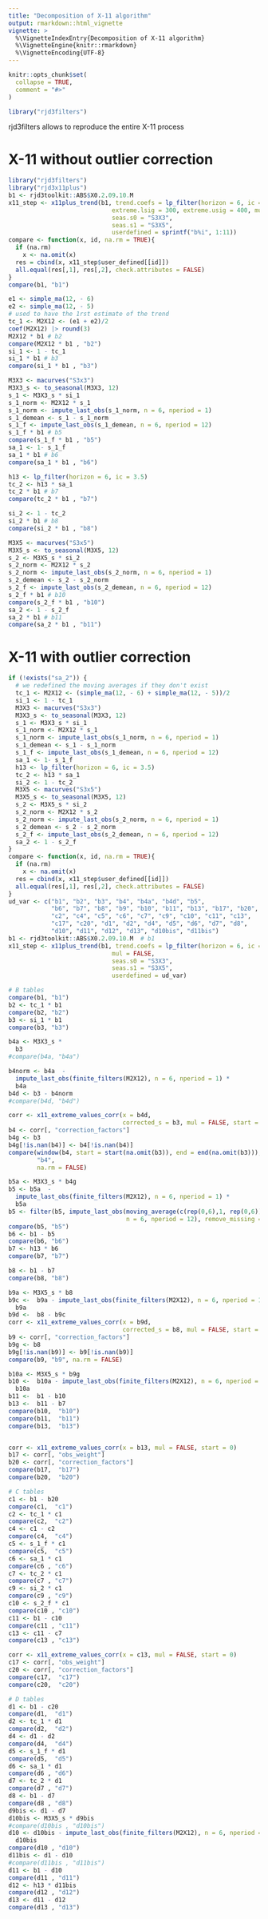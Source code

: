 ```yaml
---
title: "Decomposition of X-11 algorithm"
output: rmarkdown::html_vignette
vignette: >
  %\VignetteIndexEntry{Decomposition of X-11 algorithm}
  %\VignetteEngine{knitr::rmarkdown}
  %\VignetteEncoding{UTF-8}
---
```


```r
knitr::opts_chunk$set(
  collapse = TRUE,
  comment = "#>"
)
```

```r
library("rjd3filters")
```

rjd3filters allows to reproduce the entire X-11 process

# X-11 without outlier correction

```r
library("rjd3filters")
library("rjd3x11plus")
b1 <- rjd3toolkit::ABS$X0.2.09.10.M 
x11_step <- x11plus_trend(b1, trend.coefs = lp_filter(horizon = 6, ic = 3.5),
                             extreme.lsig = 300, extreme.usig = 400, mul = FALSE,
                             seas.s0 = "S3X3",
                             seas.s1 = "S3X5",
                             userdefined = sprintf("b%i", 1:11))
compare <- function(x, id, na.rm = TRUE){
  if (na.rm)
    x <- na.omit(x)
  res = cbind(x, x11_step$user_defined[[id]])
  all.equal(res[,1], res[,2], check.attributes = FALSE)
}
compare(b1, "b1")

e1 <- simple_ma(12, - 6)
e2 <- simple_ma(12, - 5)
# used to have the 1rst estimate of the trend
tc_1 <- M2X12 <- (e1 + e2)/2
coef(M2X12) |> round(3)
M2X12 * b1 # b2
compare(M2X12 * b1 , "b2")
si_1 <- 1 - tc_1
si_1 * b1 # b3
compare(si_1 * b1 , "b3")

M3X3 <- macurves("S3x3")
M3X3_s <- to_seasonal(M3X3, 12)
s_1 <- M3X3_s * si_1
s_1_norm <- M2X12 * s_1
s_1_norm <- impute_last_obs(s_1_norm, n = 6, nperiod = 1)
s_1_demean <- s_1 - s_1_norm
s_1_f <- impute_last_obs(s_1_demean, n = 6, nperiod = 12)
s_1_f * b1 # b5
compare(s_1_f * b1 , "b5")
sa_1 <- 1- s_1_f
sa_1 * b1 # b6
compare(sa_1 * b1 , "b6")

h13 <- lp_filter(horizon = 6, ic = 3.5)
tc_2 <- h13 * sa_1
tc_2 * b1 # b7
compare(tc_2 * b1 , "b7")

si_2 <- 1 - tc_2
si_2 * b1 # b8
compare(si_2 * b1 , "b8")

M3X5 <- macurves("S3x5")
M3X5_s <- to_seasonal(M3X5, 12)
s_2 <- M3X5_s * si_2
s_2_norm <- M2X12 * s_2
s_2_norm <- impute_last_obs(s_2_norm, n = 6, nperiod = 1)
s_2_demean <- s_2 - s_2_norm
s_2_f <- impute_last_obs(s_2_demean, n = 6, nperiod = 12)
s_2_f * b1 # b10
compare(s_2_f * b1 , "b10")
sa_2 <- 1 - s_2_f
sa_2 * b1 # b11
compare(sa_2 * b1 , "b11")
```

# X-11 with outlier correction

```r
if (!exists("sa_2")) {
  # we redefined the moving averages if they don't exist
  tc_1 <- M2X12 <- (simple_ma(12, - 6) + simple_ma(12, - 5))/2
  si_1 <- 1 - tc_1
  M3X3 <- macurves("S3x3")
  M3X3_s <- to_seasonal(M3X3, 12)
  s_1 <- M3X3_s * si_1
  s_1_norm <- M2X12 * s_1
  s_1_norm <- impute_last_obs(s_1_norm, n = 6, nperiod = 1)
  s_1_demean <- s_1 - s_1_norm
  s_1_f <- impute_last_obs(s_1_demean, n = 6, nperiod = 12)
  sa_1 <- 1- s_1_f
  h13 <- lp_filter(horizon = 6, ic = 3.5)
  tc_2 <- h13 * sa_1
  si_2 <- 1 - tc_2
  M3X5 <- macurves("S3x5")
  M3X5_s <- to_seasonal(M3X5, 12)
  s_2 <- M3X5_s * si_2
  s_2_norm <- M2X12 * s_2
  s_2_norm <- impute_last_obs(s_2_norm, n = 6, nperiod = 1)
  s_2_demean <- s_2 - s_2_norm
  s_2_f <- impute_last_obs(s_2_demean, n = 6, nperiod = 12)
  sa_2 <- 1 - s_2_f
}
compare <- function(x, id, na.rm = TRUE){
  if (na.rm)
    x <- na.omit(x)
  res = cbind(x, x11_step$user_defined[[id]])
  all.equal(res[,1], res[,2], check.attributes = FALSE)
}
ud_var <- c("b1", "b2", "b3", "b4", "b4a", "b4d", "b5", 
            "b6", "b7", "b8", "b9", "b10", "b11", "b13", "b17", "b20", "c1", 
            "c2", "c4", "c5", "c6", "c7", "c9", "c10", "c11", "c13", 
            "c17", "c20", "d1", "d2", "d4", "d5", "d6", "d7", "d8", 
            "d10", "d11", "d12", "d13", "d10bis", "d11bis")
b1 <- rjd3toolkit::ABS$X0.2.09.10.M  # b1
x11_step <- x11plus_trend(b1, trend.coefs = lp_filter(horizon = 6, ic = 3.5),
                             mul = FALSE,
                             seas.s0 = "S3X3",
                             seas.s1 = "S3X5",
                             userdefined = ud_var)

# B tables
compare(b1, "b1")
b2 <- tc_1 * b1
compare(b2, "b2")
b3 <- si_1 * b1
compare(b3, "b3")

b4a <- M3X3_s * 
  b3
#compare(b4a, "b4a")

b4norm <- b4a  - 
  impute_last_obs(finite_filters(M2X12), n = 6, nperiod = 1) * 
  b4a 
b4d <- b3 - b4norm
#compare(b4d, "b4d")

corr <- x11_extreme_values_corr(x = b4d,
                                corrected_s = b3, mul = FALSE, start = 6)
b4 <- corr[, "correction_factors"]
b4g <- b3
b4g[!is.nan(b4)] <- b4[!is.nan(b4)]
compare(window(b4, start = start(na.omit(b3)), end = end(na.omit(b3))),
        "b4",
        na.rm = FALSE)

b5a <- M3X3_s * b4g
b5 <- b5a  - 
  impute_last_obs(finite_filters(M2X12), n = 6, nperiod = 1) * 
  b5a 
b5 <- filter(b5, impute_last_obs(moving_average(c(rep(0,6),1, rep(0,6)), lags = -6),
                                 n = 6, nperiod = 12), remove_missing = FALSE)
compare(b5, "b5")
b6 <- b1 - b5
compare(b6, "b6")
b7 <- h13 * b6
compare(b7, "b7")

b8 <- b1 - b7
compare(b8, "b8")

b9a <- M3X5_s * b8
b9c <-  b9a - impute_last_obs(finite_filters(M2X12), n = 6, nperiod = 1) * 
  b9a 
b9d <-  b8 - b9c
corr <- x11_extreme_values_corr(x = b9d,
                                corrected_s = b8, mul = FALSE, start = 0)
b9 <- corr[, "correction_factors"]
b9g <- b8
b9g[!is.nan(b9)] <- b9[!is.nan(b9)]
compare(b9, "b9", na.rm = FALSE)

b10a <- M3X5_s * b9g
b10 <-  b10a - impute_last_obs(finite_filters(M2X12), n = 6, nperiod = 1) * 
  b10a 
b11 <-  b1 - b10
b13 <-  b11 - b7
compare(b10,  "b10")
compare(b11,  "b11")
compare(b13,  "b13")


corr <- x11_extreme_values_corr(x = b13, mul = FALSE, start = 0)
b17 <- corr[, "obs_weight"]
b20 <- corr[, "correction_factors"]
compare(b17,  "b17")
compare(b20,  "b20")

# C tables
c1 <- b1 - b20
compare(c1,  "c1")
c2 <- tc_1 * c1
compare(c2,  "c2")
c4 <- c1 - c2
compare(c4,  "c4")
c5 <- s_1_f * c1
compare(c5,  "c5")
c6 <- sa_1 * c1
compare(c6 , "c6")
c7 <- tc_2 * c1
compare(c7 , "c7")
c9 <- si_2 * c1
compare(c9 , "c9")
c10 <- s_2_f * c1
compare(c10 , "c10")
c11 <- b1 - c10
compare(c11 , "c11")
c13 <- c11 - c7
compare(c13 , "c13")

corr <- x11_extreme_values_corr(x = c13, mul = FALSE, start = 0)
c17 <- corr[, "obs_weight"]
c20 <- corr[, "correction_factors"]
compare(c17,  "c17")
compare(c20,  "c20")

# D tables
d1 <- b1 - c20
compare(d1,  "d1")
d2 <- tc_1 * d1
compare(d2,  "d2")
d4 <- d1 - d2
compare(d4,  "d4")
d5 <- s_1_f * d1
compare(d5,  "d5")
d6 <- sa_1 * d1
compare(d6 , "d6")
d7 <- tc_2 * d1
compare(d7 , "d7")
d8 <- b1 - d7
compare(d8 , "d8")
d9bis <- d1 - d7
d10bis <- M3X5_s * d9bis
#compare(d10bis , "d10bis")
d10 <- d10bis - impute_last_obs(finite_filters(M2X12), n = 6, nperiod = 1) * 
  d10bis 
compare(d10 , "d10")
d11bis <- d1 - d10
#compare(d11bis , "d11bis")
d11 <- b1 - d10
compare(d11 , "d11")
d12 <- h13 * d11bis
compare(d12 , "d12")
d13 <- d11 - d12
compare(d13 , "d13")
```

